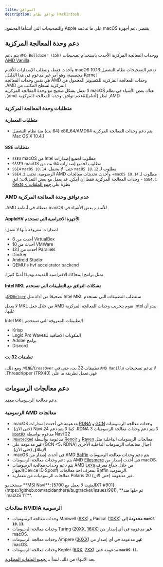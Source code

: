 ```yaml
---
title: التوافق
description: توافق نظام Hackintosh.
---
```



‫يقتصر دعم أجهزة macOS على ما تدعمه Apple والتصحيحات التي أنشأها المجتمع.‬

## دعم وحدة المعالجة المركزية

يتم دعم `AMD Bulldozer (15h)` ووحدات المعالجة المركزية الأحدث باستخدام تصحيحات [AMD Vanilla](https://github.com/AMD-OSX/AMD_Vanilla).

<Aside type="caution">
‫تدعم التصحيحات نظام التشغيل macOS 10.13 وأحدث فقط، وتتطلب الإصدارات الأقدم Kernel مخصصة، وهو أمر غير مدعوم في هذا الدليل.‬
</Aside>

<Aside type="tip">
‫وحدات المعالجة المركزية للكمبيوتر المحمول من AMD هي نفس وحدات المعالجة المركزية لسطح المكتب من AMD.‬
</Aside>

<Aside type="danger">
‫هناك بعض الأشياء في نظام macOS لا تعمل بشكل صحيح مع وحدة المعالجة المركزية AMD, انظر [أدناه](#عدم-توافق-وحدة-المعالجة-المركزية-amd).‬
</Aside>

### متطلبات وحدة المعالجة المركزية

#### ‫متطلبات المعمارية‬

- ‫يتم دعم وحدات المعالجة المركزية x86_64/AMD64 (64 بت) منذ نظام التشغيل Mac OS X 10.4.1‬

#### ‫متطلبات SSE‬

- `SSE3` ‫مطلوب لجميع إصدارات Intel من macOS‬
- `SSSE3` ‫مطلوب لجميع إصدارات 64 بت من macOS‬
- `SSE4` ‫مطلوب لـ `macOS 10.12` حتى، لا يشمل، `macOS 10.14`‬
- `SSE4.2` ‫مطلوب لـ `macOS 10.14`+ وأحدث تحديثات معالجات AMD الرسومية. تجنب `SSE4.1` - وحدات المعالجة المركزية فقط إن أمكن. قد يعمل مع بعض التعديلات؛ انقِ نظرة على [جمع الملفات > Kexts](/ar/guides/hackintosh/gathering-files/kexts/)‬

### ‫عدم توافق وحدة المعالجة المركزية AMD‬

‫للأسف, بعض الأشياء في macOS معطلة في أنظمة AMD.‬

#### ‫الأجهزة الافتراضية التي تستخدم AppleHV‬

‫اصدارات معروفة بأنها لا تعمل:‬

- ‫VirtualBox أحدث من 6‬
- ‫VMWare أحدث من ‬10
- ‫Parallels أحدث من ‬13.1
- Docker
- Android Studio
- ‫QEMU's hvf accelerator backend‬

<Aside type="danger">
‫تمثل برامج المحاكاة الافتراضية القديمة تهديدًا أمنيًا كبيرًا.‬
</Aside>

#### ‫مشكلات التوافق مع التطبيقات التي تستخدم Intel MKL‬

‫ستتطلب التطبيقات التي تستخدم Intel MKL تصحيحًا من أداة مثل [`AMDHelper`](https://github.com/alvindimas05/AMDHelper).‬

‫يبدو أن Intel تقوم بتخريب وحدات المعالجة المركزية AMD من خلال جعل MKL لا يعمل عليها.‬

‫التطبيقات المعروفة التي تستخدم Intel MKL‬

- Krisp
- Logic Pro Waves‫المكونات الاضافية لـ‬
- Adobe برامج
- Discord

#### تطبيقات 32 بت

‫لا تدعم تصحيحات `AMD Vanilla` تطبيقات 32 بت، حتى في `WINE`/`CrossOver`. ومع ذلك، فهي تعمل بطريقة ما على Threadripper (TRX40).‬

## دعم معالجات الرسومات

دعم معالجة الرسوميات معقد.

### ‫معالجات AMD الرسومية

- ‫وحدات معالجة الرسوميات [GCN](https://en.wikipedia.org/wiki/Graphics_Core_Next) و [RDNA](<https://en.wikipedia.org/wiki/RDNA_(microarchitecture)>) مدعومة في أحدث إصدارات macOS.‬
- ‫لا يتم دعم وحدات معالجة الرسوميات RDNA 3، كما لا يتم دعم Navi 24 (حتى الآن). Navi 22 مدعوم بواسطة [`NootRX`](/ar/applehax/nootrx/)‬
- ‫ معالجات الرسومات الداخلية مثل [Raven](https://www.techpowerup.com/gpu-specs/amd-raven.g816) و [Renoir](https://www.techpowerup.com/gpu-specs/amd-renoir.g1058) مدعومة بواسطة [`NootedRed`](/ar/applehax/nootedred/).‬
- ‫أجيال معالجات الرسومات الداخلية الأخرى (GCN \<5، RDNA) **غير** مدعومة على الإطلاق (حتى الآن).‬
- ‫ يتم دعم وحدات معالجة الرسومات AMD [Baffin](https://www.techpowerup.com/gpu-specs/amd-baffin.g796) في أحدث إصدار من macOS. ‬
- يتم دعم وحدات معالجة الرسومات AMD [Ellesmere](https://www.techpowerup.com/gpu-specs/amd-ellesmere.g795) في أحدث إصدار من macOS.
- يتم دعم وحدات معالجة الرسوميات AMD [Lexa](https://www.techpowerup.com/gpu-specs/amd-lexa.g806) من خلال خداع معرف الجهاز(Device ID Spoof) بمعرف احد معالجات Baffin الرسومية.
- معالجات الرسوميات من معمارية Polaris 20 غير مدعومة (حتى الان).

<Aside type="danger">
مستخدمو **MSI Navi**: [المثبِت لا يعمل مع 5700XT #901](https://github.com/acidanthera/bugtracker/issues/901), **تم حلها منذ `macOS 11`**.
</Aside>

### معالجات NVIDIA الرسومية

- وحدات معالجة الرسوميات Maxwell ([9XX](https://en.wikipedia.org/wiki/GeForce_900_series)) و Pascal ([10XX](https://en.wikipedia.org/wiki/GeForce_10_series)) **محدودة** إلى **`macOS 10.13`**.
- وحدات معالجة الرسومات Turing ([20XX](https://en.wikipedia.org/wiki/GeForce_20_series), [16XX](https://en.wikipedia.org/wiki/GeForce_16_series)) **غير** مدعومة في أي إصدار من macOS.
- وحدات معالجة الرسومات Ampere ([30XX](https://en.wikipedia.org/wiki/GeForce_30_series)) **غير** مدعومة في أي إصدار من macOS.
- وحدات معالجة الرسومات Kepler ([6XX](https://en.wikipedia.org/wiki/GeForce_600_series), [7XX](https://en.wikipedia.org/wiki/GeForce_700_series)) مدعومة حتى **`macOS 11`**.

بعد الانتهاء من ذلك، لنبدأ بـ [تجميع الملفات المطلوبة](/ar/guides/hackintosh/gathering-files/).
